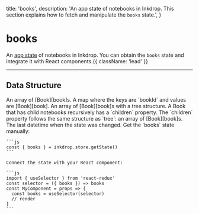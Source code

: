   title: 'books',
  description: 'An app state of notebooks in Inkdrop. This section explains how to fetch and manipulate the `books` state.',
}

# books

An [app state](/guides/flux-architecture) of notebooks in Inkdrop.
You can obtain the `books` state and integrate it with React components.{{ className: 'lead' }}

---

## Data Structure

<Row>
  <Col>
    <Properties>
      <Property name="all" type="Array<Book>">
        An array of [Book][book]s.
      </Property>
      <Property name="hash" type="Record<string, Book>">
        A map where the keys are `bookId` and values are [Book][book].
      </Property>
      <Property name="tree" type="Array<BookTreeItem>">
        An array of [Book][book]s with a tree structure. A Book that has child notebooks recursively has a `children` property. The `children` property follows the same structure as `tree`: an array of [Book][book]s.
      </Property>
      <Property name="lastUpdatedAt" type="number">
        The last datetime when the state was changed.
      </Property>
    </Properties>
  </Col>
  <Col sticky>
    Get the `books` state manually:

    ```js
    const { books } = inkdrop.store.getState()
    ```

    Connect the state with your React component:

    ```js
    import { useSelector } from 'react-redux'
    const selector = ({ books }) => books
    const MyComponent = props => {
      const books = useSelector(selector)
      // render
    }
    ```
  </Col>
</Row>

[book]: /data-access/books
